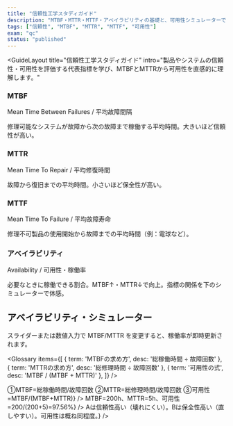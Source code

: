 ```yaml
---
title: "信頼性工学スタディガイド"
description: "MTBF・MTTR・MTTF・アベイラビリティの基礎と、可用性シミュレーターでの体感"
tags: ["信頼性", "MTBF", "MTTR", "MTTF", "可用性"]
exam: "qc"
status: "published"
---
```



<GuideLayout
  title="信頼性工学スタディガイド"
  intro="製品やシステムの信頼性・可用性を評価する代表指標を学び、MTBFとMTTRから可用性を直感的に理解します。"
>

<section style={{ marginBottom: 24 }}>
  <div style={{ display:'grid', gridTemplateColumns:'repeat(auto-fit, minmax(280px,1fr))', gap:16 }}>
    <div style={{ background:'#fff', border:'1px solid #e5e7eb', borderRadius:16, padding:16 }}>
      <h3 style={{ fontSize: 20, fontWeight: 800, margin: 0 }}>MTBF</h3>
      <p style={{ color:'#94a3b8', fontWeight:600, margin:'8px 0' }}>Mean Time Between Failures / 平均故障間隔</p>
      <p style={{ color:'#475569', margin:0 }}>修理可能なシステムが故障から次の故障まで稼働する平均時間。大きいほど信頼性が高い。</p>
    </div>
    <div style={{ background:'#fff', border:'1px solid #e5e7eb', borderRadius:16, padding:16 }}>
      <h3 style={{ fontSize: 20, fontWeight: 800, margin: 0 }}>MTTR</h3>
      <p style={{ color:'#94a3b8', fontWeight:600, margin:'8px 0' }}>Mean Time To Repair / 平均修復時間</p>
      <p style={{ color:'#475569', margin:0 }}>故障から復旧までの平均時間。小さいほど保全性が高い。</p>
    </div>
    <div style={{ background:'#fff', border:'1px solid #e5e7eb', borderRadius:16, padding:16 }}>
      <h3 style={{ fontSize: 20, fontWeight: 800, margin: 0 }}>MTTF</h3>
      <p style={{ color:'#94a3b8', fontWeight:600, margin:'8px 0' }}>Mean Time To Failure / 平均故障寿命</p>
      <p style={{ color:'#475569', margin:0 }}>修理不可製品の使用開始から故障までの平均時間（例：電球など）。</p>
    </div>
    <div style={{ background:'#fff', border:'1px solid #e5e7eb', borderRadius:16, padding:16 }}>
      <h3 style={{ fontSize: 20, fontWeight: 800, margin: 0 }}>アベイラビリティ</h3>
      <p style={{ color:'#94a3b8', fontWeight:600, margin:'8px 0' }}>Availability / 可用性・稼働率</p>
      <p style={{ color:'#475569', margin:0 }}>必要なときに稼働できる割合。MTBF↑・MTTR↓で向上。指標の関係を下のシミュレーターで体感。</p>
    </div>
  </div>
</section>

<section style={{ marginBottom: 24 }}>
  <h2 style={{ textAlign:'center', fontSize: 22, fontWeight: 800, margin:'0 0 12px' }}>アベイラビリティ・シミュレーター</h2>
  <p style={{ textAlign:'center', color:'#64748b', margin:'0 0 12px' }}>スライダーまたは数値入力で MTBF/MTTR を変更すると、稼働率が即時更新されます。</p>
  <AvailabilitySimulator
    defaultMTBF={500} minMTBF={10} maxMTBF={1000}
    defaultMTTR={10} minMTTR={1} maxMTTR={100}
  />
</section>

<Glossary items={[
  { term: 'MTBFの求め方', desc: '総稼働時間 ÷ 故障回数' },
  { term: 'MTTRの求め方', desc: '総修理時間 ÷ 故障回数' },
  { term: '可用性の式', desc: 'MTBF / (MTBF + MTTR)' },
]} />

<section style={{ maxWidth: 760, margin:'0 auto', display:'grid', gap:12 }}>
  <QA q="サーバーの稼働率の算出手順は？" a={<div>①MTBF=総稼働時間/故障回数 ②MTTR=総修理時間/故障回数 ③可用性=MTBF/(MTBF+MTTR)</div>} />
  <QA q="例題：稼働1000h/故障5回/修理合計25h の可用性は？" a={<div>MTBF=200h、MTTR=5h、可用性=200/(200+5)=97.56%</div>} />
  <QA q="製品A:MTBF100/MTTR2 と B:MTBF50/MTTR1 を比較すると？" a={<div>Aは信頼性高い（壊れにくい）。Bは保全性高い（直しやすい）。可用性は概ね同程度。</div>} />
</section>

</GuideLayout>
